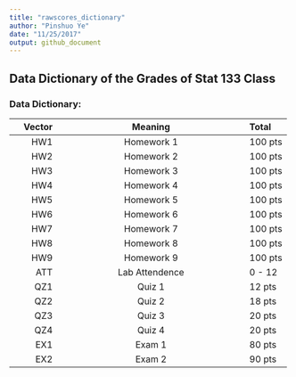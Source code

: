 ```yaml
---
title: "rawscores_dictionary"
author: "Pinshuo Ye"
date: "11/25/2017"
output: github_document
---
```


## Data Dictionary of the Grades of Stat 133 Class

### Data Dictionary:

**Vector**     |   **Meaning**                                            |  **Total**
--------------:|:--------------------------------------------------------:|:------------
  HW1          | Homework 1                                               |  100 pts
  HW2          | Homework 2                                               |  100 pts
  HW3          | Homework 3                                               |  100 pts
  HW4          | Homework 4                                               |  100 pts
  HW5          | Homework 5                                               |  100 pts
  HW6          | Homework 6                                               |  100 pts
  HW7          | Homework 7                                               |  100 pts
  HW8          | Homework 8                                               |  100 pts
  HW9          | Homework 9                                               |  100 pts
  ATT          | Lab Attendence                                           |  0 - 12
  QZ1          | Quiz 1                                                   |  12 pts
  QZ2          | Quiz 2                                                   |  18 pts
  QZ3          | Quiz 3                                                   |  20 pts
  QZ4          | Quiz 4                                                   |  20 pts
  EX1          | Exam 1                                                   |  80 pts
  EX2          | Exam 2                                                   |  90 pts